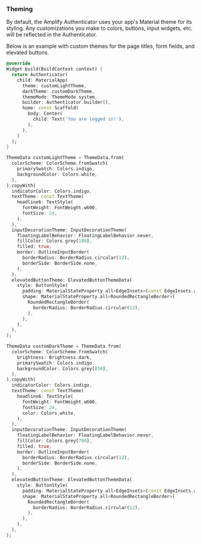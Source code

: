 
### Theming

By default, the Amplify Authenticator uses your app's Material theme for its styling. Any customizations you make to colors, buttons, input widgets, etc. will be reflected in the Authenticator.

Below is an example with custom themes for the page titles, form fields, and elevated buttons.

```dart
@override
Widget build(BuildContext context) {
  return Authenticator(
    child: MaterialApp(
      theme: customLightTheme,
      darkTheme: customDarkTheme,
      themeMode: ThemeMode.system,
      builder: Authenticator.builder(),
      home: const Scaffold(
        body: Center(
          child: Text('You are logged in!'),
        ),
      ),
    )
  );
}

ThemeData customLightTheme = ThemeData.from(
  colorScheme: ColorScheme.fromSwatch(
    primarySwatch: Colors.indigo,
    backgroundColor: Colors.white,
  ),
).copyWith(
  indicatorColor: Colors.indigo,
  textTheme: const TextTheme(
    headline6: TextStyle(
      fontWeight: FontWeight.w600,
      fontSize: 24,
    ),
  ),
  inputDecorationTheme: InputDecorationTheme(
    floatingLabelBehavior: FloatingLabelBehavior.never,
    fillColor: Colors.grey[100],
    filled: true,
    border: OutlineInputBorder(
      borderRadius: BorderRadius.circular(12),
      borderSide: BorderSide.none,
    ),
  ),
  elevatedButtonTheme: ElevatedButtonThemeData(
    style: ButtonStyle(
      padding: MaterialStateProperty.all<EdgeInsets>(const EdgeInsets.all(22)),
      shape: MaterialStateProperty.all<RoundedRectangleBorder>(
        RoundedRectangleBorder(
          borderRadius: BorderRadius.circular(12),
        ),
      ),
    ),
  ),
);

ThemeData customDarkTheme = ThemeData.from(
  colorScheme: ColorScheme.fromSwatch(
    brightness: Brightness.dark,
    primarySwatch: Colors.indigo,
    backgroundColor: Colors.grey[850],
  ),
).copyWith(
  indicatorColor: Colors.indigo,
  textTheme: const TextTheme(
    headline6: TextStyle(
      fontWeight: FontWeight.w600,
      fontSize: 24,
      color: Colors.white,
    ),
  ),
  inputDecorationTheme: InputDecorationTheme(
    floatingLabelBehavior: FloatingLabelBehavior.never,
    fillColor: Colors.grey[700],
    filled: true,
    border: OutlineInputBorder(
      borderRadius: BorderRadius.circular(12),
      borderSide: BorderSide.none,
    ),
  ),
  elevatedButtonTheme: ElevatedButtonThemeData(
    style: ButtonStyle(
      padding: MaterialStateProperty.all<EdgeInsets>(const EdgeInsets.all(22)),
      shape: MaterialStateProperty.all<RoundedRectangleBorder>(
        RoundedRectangleBorder(
          borderRadius: BorderRadius.circular(12),
        ),
      ),
    ),
  ),
);
```

<FlutterAuthenticatorExample useCustomTheme={true} />
